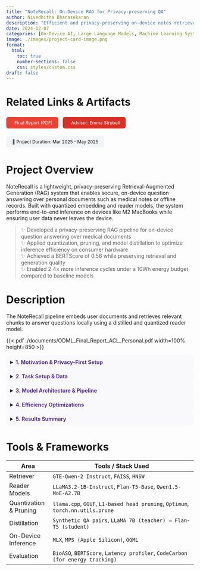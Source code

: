 ```yaml
---
title: "NoteRecall: On-Device RAG for Privacy-preserving QA"
author: Nivedhitha Dhanasekaran
description: "Efficient and privacy-preserving on-device notes retrieval and question answering system"
date: 2024-12-07
categories: [On-Device AI, Large Language Models, Machine Learning System, Natural Language Processing, Responsible AI]
image: ./images/project-card-image.png
format:
  html:
    toc: true
    number-sections: false
    css: styles/custom.css
draft: false
---
```


# Related Links & Artifacts


<div style="display: flex; flex-wrap: wrap; gap: 0.75rem; margin-top: 1rem; font-size: 0.85em;">

  <a href="./documents/noterecall_final_report.pdf" target="_blank" style="background-color:#ea4335; color:white; padding:8px 16px; border-radius:6px; text-decoration:none;"><i class="bi bi-file-earmark-text" style="margin-right:6px;"></i>Final Report (PDF)</a>

  <a href="https://www.lti.cs.cmu.edu/people/faculty/strubell-emma.html" target="_blank" style="background-color:#d93025; color:white; padding:8px 16px; border-radius:6px; text-decoration:none;"><i class="bi bi-person-lines-fill" style="margin-right:6px;"></i>Advisor: Emma Strubell</a>

  <span style="background-color:#f3f4f6; color:#111; padding:8px 16px; border-radius:6px;">📅 Project Duration: Mar 2025 - May 2025</span>

</div>

# Project Overview

NoteRecall is a lightweight, privacy-preserving Retrieval-Augmented Generation (RAG) system that enables secure, on-device question answering over personal documents such as medical notes or offline records. Built with quantized embedding and reader models, the system performs end-to-end inference on devices like M2 MacBooks while ensuring user data never leaves the device.

> ✨ Developed a privacy-preserving RAG pipeline for on-device question answering over medical documents  
> ✨ Applied quantization, pruning, and model distillation to optimize inference efficiency on consumer hardware  
> ✨ Achieved a BERTScore of 0.56 while preserving retrieval and generation quality  
> ✨ Enabled 2.4× more inference cycles under a 10Wh energy budget compared to baseline models  


# Description

The NoteRecall pipeline embeds user documents and retrieves relevant chunks to answer questions locally using a distilled and quantized reader model.

{{< pdf ./documents/ODML_Final_Report_ACL_Personal.pdf width=100% height=850 >}}

<details style="background-color:#f9f9fc; border-radius:10px; padding:0.75em;"><summary><span style="color:#593196;"><b>1. Motivation & Privacy-First Setup</b></span></summary>

- Eliminates the need for cloud-based LLMs and reduces risk of data leakage  
- Designed for privacy-critical use cases like medical records and personal notes  
- Empowers users with offline, secure information retrieval  
- Ensures all computation (embedding, search, generation) remains local  

</details>

<details style="background-color:#f9f9fc; border-radius:10px; padding:0.75em;"><summary><span style="color:#593196;"><b>2. Task Setup & Data</b></span></summary>

- Input: User documents (context) and natural language queries  
- Output: Retrieved passages and generated answers  
- Dataset: BioASQ Task B medical QA corpus (3,680 docs, 300 QA pairs)  
- Metrics: BERTScore F1, end-to-end latency, energy efficiency (inferences per 10Wh)  

</details>

<details style="background-color:#f9f9fc; border-radius:10px; padding:0.75em;"><summary><span style="color:#593196;"><b>3. Model Architecture & Pipeline</b></span></summary>

- Dense retriever: GTE-Qwen-2 Instruct (1.5B)  
- Reader model: LLaMA3.2-1B or distilled Flan-T5  
- Vector store: FAISS with HNSW indexing  
- Chunking strategy: 512-token overlapping spans  
- Top-k retrieval (k=3) used as reader context  
- End-to-end inference optimized with MLX and MPS  

</details>

<details style="background-color:#f9f9fc; border-radius:10px; padding:0.75em;"><summary><span style="color:#593196;"><b>4. Efficiency Optimizations</b></span></summary>

- Quantization (Q3_K_S, Q5_K_M via llama.cpp)  
- Structured/unstructured pruning of FFNs & attention heads  
- Model distillation from LLaMA3 to Flan-T5 for latency and energy gains  
- Evaluated MoE-style readers for tradeoff exploration  

</details>

<details style="background-color:#f9f9fc; border-radius:10px; padding:0.75em;"><summary><span style="color:#593196;"><b>5. Results Summary</b></span></summary>

- BERTScore F1: 0.5693 (full-precision), 0.5597 (distilled Flan-T5)  
- Latency: Reduced from 8.5s to 1.45s (quantized models)  
- Energy: ~2.4× more inferences under 10Wh using Flan-T5  
- MoE models yielded higher accuracy but were memory inefficient on M2 hardware  

</details>

# Tools & Frameworks

| Area                      | Tools / Stack Used                                                                  |
|---------------------------|--------------------------------------------------------------------------------------|
| Retriever                 | `GTE-Qwen-2 Instruct`, `FAISS`, `HNSW`                                               |
| Reader Models             | `LLaMA3.2-1B-Instruct`, `Flan-T5-Base`, `Qwen1.5-MoE-A2.7B`                           |
| Quantization & Pruning    | `llama.cpp`, `GGUF`, `L1-based head pruning`, `Optimum`, `torch.nn.utils.prune`     |
| Distillation              | `Synthetic QA pairs`, `LLaMA 7B (teacher) → Flan-T5 (student)`                      |
| On-Device Inference       | `MLX`, `MPS (Apple Silicon)`, `GGML`                                                 |
| Evaluation                | `BioASQ`, `BERTScore`, `Latency profiler`, `CodeCarbon (for energy tracking)`          |
